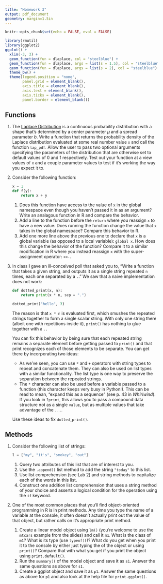```yaml
---
title: "Homework 3"
output: pdf_document
geometry: margin=1.5in
---
```


```r
knitr::opts_chunk$set(echo = FALSE, eval = FALSE)
```


```r
library(rmutil)
library(ggplot2)
ggplot() +
  xlim(-3, 3) +
  geom_function(fun = dlaplace, col = "steelblue") +
  geom_function(fun = dlaplace, args = list(s = 1.5), col = "steelblue") +
  geom_function(fun = dlaplace, args = list(s = 2), col = "steelblue") +
  theme_bw() +
  theme(legend.position = "none",
        panel.grid = element_blank(),
        axis.title = element_blank(),
        axis.text = element_blank(),
        axis.ticks = element_blank(),
        panel.border = element_blank())
```



## Functions

1. The [Laplace Distribution](https://en.wikipedia.org/wiki/Laplace_distribution) is a continuous probability distribution with a shape that's determined by a center parameter $\mu$ and a spread parameter $b$. Write a function that returns the probability density of the Laplace distribution evaluated at some real number value `x` and call the function `lap_pdf`. Allow the user to pass two optional arguments specifying the parameters of the distribution that are otherwise set to default values of 0 and 1 respectively. Test out your function at a view values of `x` and a couple parameter values to test if it's working the way you expect it to.

1. Consider the following function:

    ```python
    x = 1
    def f(y):
        return x + y
    
    ```

    1. Does this function have access to the value of `x` in the global namespace even though you haven't passed it in as an argument? Write an analagous function in R and compare the behavior.
    1. Add a line to the function before the `return` where you reassign `x` to have a new value. Does running the function change the value that `x` takes in the global namespace? Compare this behavior to R.
    1. Add one more line above the previous one to declare that `x` is a global variable (as opposed to a local variable): `global x`. How does this change the behavior of the function? Compare it to a similar modification in R where you instead reassign `x` with the super-assignment operator: `<<-`.
    
    

1. In class I gave an ill-conceived poll that asked you to, "Write a function that takes a given string, and outputs it as a single string repeated `n` times, each one separated by a `.`." We saw that a naive implementation does not work:

    ```python
    def dotted_print(x, n):
        return print(x * n, sep = ".")
    
    dotted_print("hello", 3)
```

    The reason is that `x * n` is evaluated first, which smushes the repeated strings together to form a single scalar string. With only one string there (albeit one with repetitions inside it), `print()` has nothing to glue together with a `.`.

    You can fix this behavior by being sure that each repeated string remains a separate element before getting passed to `print()` and that print recognizes each of those elements to be separate.  You can get there by incorporating two ideas:

    - As we've seen, you can use `*` and `+` operators with string types to repeat and concatenate them. They can also be used on list types with a similar functionality. The list type is one way to preserve the separation between the repeated strings.
    - The `*` character can also be used before a variable passed to a function (this character keeps very busy in Python!). This can be read to mean, "expand this as a sequence" (see p. 43 in *Whirlwind*). If you look in `?print`, this allows you to pass a compound data structure not as a single `value`, but as multiple values that take advantage of the `...`.

    Use these ideas to fix `dotted_print()`.

## Methods

1. Consider the following list of strings:

    ```python
    l = ["my", "it's", "smokey", "out"]
    ```

    1. Query two attributes of this list that are of interest to you.
    1. Use the `.append()` list method to add the string `"today"` to this list.
    1. Use list comprehension (see Lab 2) and string methods to capitalize each of the words in this list.
    1. Construct one addition list comprehension that uses a string method of your choice and asserts a logical condition for the operation using the `if` keyword.

1. One of the most common places that you'll find object-oriented programming in R is in print methods. Any time you type the name of a variable at the console, it often doesn't actually print out the value of that object, but rather calls on it's appropriate print method.
    1. Create a linear model object using `lm()` (you're welcome to use the `mtcars` example from the slides) and call it `m1`. What is the class of `m1`? What is its type (use `typeof()`)? What do you get when you print it to the console by either just typing the of the object or using `print()`? Compare that with what you get if you print the object using `print.default()`.
    1. Run the `summary()` of the model object and save it as `s1`. Answer the same questions as above for `s1`.
    1. Create a ggplot object and save it as `p1`. Answer the same questions as above for `p1` and also look at the help file for `print.ggplot()`.
